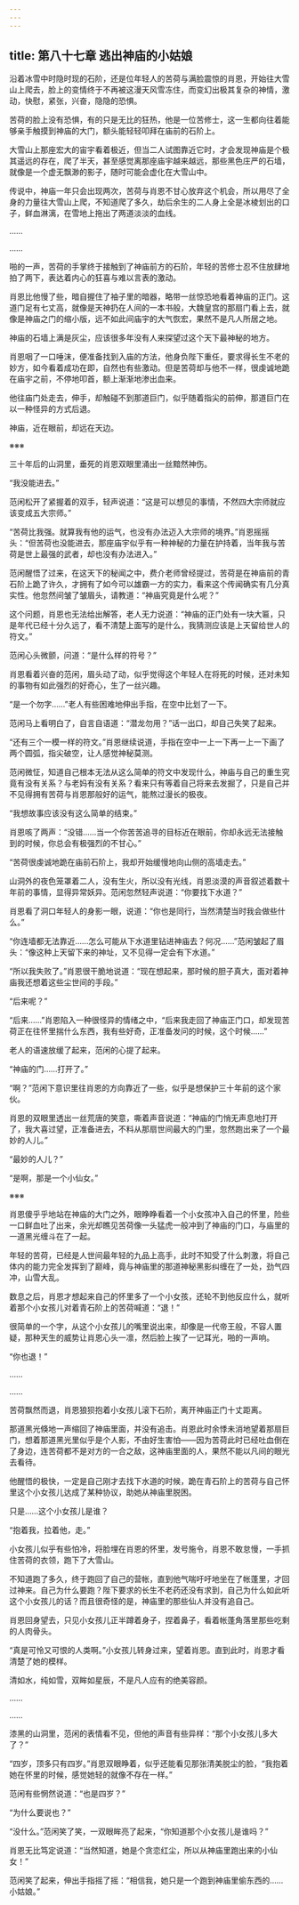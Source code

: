 ```yaml
---
---
---
```

title: 第八十七章 逃出神庙的小姑娘
---




沿着冰雪中时隐时现的石阶，还是位年轻人的苦荷与满脸震惊的肖恩，开始往大雪山上爬去，脸上的变情终于不再被这漫天风雪冻住，而变幻出极其复杂的神情，激动，快慰，紧张，兴奋，隐隐的恐惧。

苦荷的脸上没有恐惧，有的只是无比的狂热，他是一位苦修士，这一生都向往着能够亲手触摸到神庙的大门，额头能轻轻叩拜在庙前的石阶上。

大雪山上那座宏大的宙宇看着极近，但当二人试图靠近它时，才会发现神庙是个极其遥远的存在，爬了半天，甚至感觉离那座庙宇越来越远，那些黑色庄严的石墙，就像是一个虚无飘渺的影子，随时可能会虚化在大雪山中。

传说中，神庙一年只会出现两次，苦荷与肖恩不甘心放弃这个机会，所以用尽了全身的力量往大雪山上爬，不知道爬了多久，劫后余生的二人身上全是冰棱划出的口子，鲜血淋漓，在雪地上拖出了两道淡淡的血线。

……

……

啪的一声，苦荷的手掌终于接触到了神庙前方的石阶，年轻的苦修士忍不住放肆地拍了两下，表达着内心的狂喜与难以言表的激动。

肖恩比他慢了些，暗自握住了袖子里的暗器，略带一丝惊恐地看着神庙的正门。这道门足有七丈高，就像是天神扔在人间的一本书般，大魏皇宫的那扇门看上去，就像是神庙之门的缩小版，远不如此间庙宇的大气恢宏，果然不是凡人所居之地。

神庙的石墙上满是灰尘，应该很多年没有人来探望过这个天下最神秘的地方。

肖恩咽了一口唾沫，便准备找到入庙的方法，他身负陛下重任，要求得长生不老的妙方，如今看着成功在即，自然也有些激动。但是苦荷却与他不一样，很虔诚地跪在庙宇之前，不停地叩首，额上渐渐地渗出血来。

他往庙门处走去，伸手，却触碰不到那道巨门，似乎随着指尖的前伸，那道巨门在以一种怪异的方式后退。

神庙，近在眼前，却远在天边。

※※※

三十年后的山洞里，垂死的肖恩双眼里涌出一丝黯然神伤。

“我没能进去。”

范闲松开了紧握着的双手，轻声说道：“这是可以想见的事情，不然四大宗师就应该变成五大宗师。”

“苦荷比我强。就算我有他的运气，也没有办法迈入大宗师的境界。”肖恩摇摇头：“但苦荷也没能进去，那座庙宇似乎有一种神秘的力量在护持着，当年我与苦荷是世上最强的武者，却也没有办法进入。”

范闲醒悟了过来，在这天下的秘闻之中，费介老师曾经提过，苦荷是在神庙前的青石阶上跪了许久，才拥有了如今可以雄霸一方的实力，看来这个传闻确实有几分真实性。他忽然间皱了皱眉头，请教道：“神庙究竟是什么呢？”

这个问题，肖恩也无法给出解答，老人无力说道：“神庙的正门处有一块大匾，只是年代已经十分久远了，看不清楚上面写的是什么，我猜测应该是上天留给世人的符文。”

范闲心头微颤，问道：“是什么样的符号？”

肖恩看着兴奋的范闲，眉头动了动，似乎觉得这个年轻人在将死的时候，还对未知的事物有如此强烈的好奇心，生了一丝兴趣。

“是一个勿字……”老人有些困难地伸出手指，在空中比划了一下。

范闲马上看明白了，自言自语道：“潜龙勿用？”话一出口，却自己失笑了起来。

“还有三个一模一样的符文。”肖恩继续说道，手指在空中一上一下再一上一下画了两个圆弧，指尖破空，让人感觉神秘莫测。

范闲微怔，知道自己根本无法从这么简单的符文中发现什么，神庙与自己的重生究竟有没有关系？与老妈有没有关系？看来只有等着自己将来去发掘了，只是自己并不见得拥有苦荷与肖恩那般好的运气，能熬过漫长的极夜。

“我想故事应该没有这么简单的结束。”

肖恩咳了两声：“没错……当一个你苦苦追寻的目标近在眼前，你却永远无法接触到的时候，你总会有极强烈的不甘心。”

“苦荷很虔诚地跪在庙前石阶上，我却开始缓慢地向山侧的高墙走去。”

山洞外的夜色笼罩着二人，没有生火，所以没有光线，肖恩淡漠的声音叙述着数十年前的事情，显得异常妖异。范闲忽然轻声说道：“你要找下水道？”

肖恩看了洞口年轻人的身影一眼，说道：“你也是同行，当然清楚当时我会做些什么。”

“你连墙都无法靠近……怎么可能从下水道里钻进神庙去？何况……”范闲皱起了眉头：“像这种上天留下来的神址，又不见得一定会有下水道。”

“所以我失败了。”肖恩很干脆地说道：“现在想起来，那时候的胆子真大，面对着神庙我还想着这些尘世间的手段。”

“后来呢？”

“后来……”肖恩陷入一种很怪异的情绪之中，“后来我走回了神庙正门口，却发现苦荷正在往怀里揣什么东西，我有些好奇，正准备发问的时候，这个时候……”

老人的语速放缓了起来，范闲的心提了起来。

“神庙的门……打开了。”

“啊？”范闲下意识里往肖恩的方向靠近了一些，似乎是想保护三十年前的这个家伙。

肖恩的双眼里透出一丝荒唐的笑意，嘶着声音说道：“神庙的门悄无声息地打开了，我大喜过望，正准备进去，不料从那扇世间最大的门里，忽然跑出来了一个最妙的人儿。”

“最妙的人儿？”

“是啊，那是一个小仙女。”

※※※

肖恩傻乎乎地站在神庙的大门之外，眼睁睁看着一个小女孩冲入自己的怀里，险些一口鲜血吐了出来，余光却瞧见苦荷像一头猛虎一般冲到了神庙的门口，与庙里的一道黑光缠斗在了一起。

年轻的苦荷，已经是人世间最年轻的九品上高手，此时不知受了什么刺激，将自己体内的能力完全发挥到了巅峰，竟与神庙里的那道神秘黑影纠缠在了一处，劲气四冲，山雪大乱。

数息之后，肖恩才想起来自己的怀里多了一个小女孩，还轮不到他反应什么，就听着那个小女孩儿对着青石阶上的苦荷喊道：“退！”

很简单的一个字，从这个小女孩儿的嘴里说出来，却像是一代帝王般，不容人置疑，那种天生的威势让肖恩心头一凛，然后脸上挨了一记耳光，啪的一声响。

“你也退！”

……

……

苦荷飘然而退，肖恩狼狈抱着小女孩儿滚下石阶，离开神庙正门十丈距离。

那道黑光倏地一声缩回了神庙里面，并没有追击。肖恩此时余悸未消地望着那扇巨门，想着那道黑光里似乎是个人影，不由好生害怕——因为苦荷此时已经吐血倒在了身边，连苦荷都不是对方的一合之敌，这神庙里面的人，果然不能以凡间的眼光去看待。

他醒悟的极快，一定是自己刚才去找下水道的时候，跪在青石阶上的苦荷与自己怀里这个小女孩儿达成了某种协议，助她从神庙里脱困。

只是……这个小女孩儿是谁？

“抱着我，拉着他，走。”

小女孩儿似乎有些怕冷，将脸埋在肖恩的怀里，发号施令，肖恩不敢怠慢，一手抓住苦荷的衣领，跑下了大雪山。

不知道跑了多久，终于跑回了自己的营帐，直到他气喘吁吁地坐在了帐蓬里，才回过神来。自己为什么要跑？陛下要求的长生不老药还没有求到，自己为什么如此听这个小女孩儿的话？而且很奇怪的是，神庙里的那些仙人并没有追自己。

肖恩回身望去，只见小女孩儿正半蹲着身子，捏着鼻子，看着帐蓬角落里那些吃剩的人肉骨头。

“真是可怜又可恨的人类啊。”小女孩儿转身过来，望着肖恩。直到此时，肖恩才看清楚了她的模样。

清如水，纯如雪，双眸如星辰，不是凡人应有的绝美容颜。

……

……

漆黑的山洞里，范闲的表情看不见，但他的声音有些异样：“那个小女孩儿多大了？”

“四岁，顶多只有四岁。”肖恩双眼睁着，似乎还能看见那张清美脱尘的脸，“我抱着她在怀里的时候，感觉她轻的就像不存在一样。”

范闲有些惘然说道：“也是四岁？”

“为什么要说也？”

“没什么。”范闲笑了笑，一双眼眸亮了起来，“你知道那个小女孩儿是谁吗？”

肖恩无比笃定说道：“当然知道，她是个贪恋红尘，所以从神庙里跑出来的小仙女！”

范闲笑了起来，伸出手指摇了摇：“相信我，她只是一个跑到神庙里偷东西的……小姑娘。”